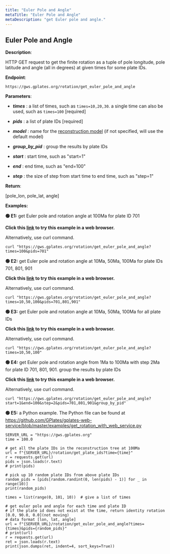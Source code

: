```yaml
---
title: "Euler Pole and Angle"
metaTitle: "Euler Pole and Angle"
metaDescription: "get Euler pole and angle."
---
```


## Euler Pole and Angle

**Description**:

HTTP GET request to get the finite rotation as a tuple of pole longitude, pole latitude and angle (all in degrees) at given times for some plate IDs.

**Endpoint**:

    https://gws.gplates.org/rotation/get_euler_pole_and_angle

**Parameters**:

- ***times*** : a list of times, such as `times=10,20,30`. a single time can also be used, such as `times=100` [required]

- ***pids*** : a list of plate IDs [required]

- ***model*** : name for the [reconstruction model](/models) (if not specified, will use the default model)
    
- ***group_by_pid*** : group the results by plate IDs

- ***start*** : start time, such as "start=1"

- ***end*** : end time, such as "end=100"

- ***step*** : the size of step from start time to end time, such as "step=1"

**Return**:
 
[pole_lon, pole_lat, angle]

**Examples:** 

**&#128994; E1:** get Euler pole and rotation angle at 100Ma for plate ID 701

**Click this [link](https://gws.gplates.org/rotation/get_euler_pole_and_angle?times=100&pids=701) to try this example in a web browser.**

Alternatively, use curl command.

```shell
curl "https://gws.gplates.org/rotation/get_euler_pole_and_angle?times=100&pids=701"
```

**&#128994; E2:** get Euler pole and rotation angle at 10Ma, 50Ma, 100Ma for plate IDs 701, 801, 901

**Click this [link](https://gws.gplates.org/rotation/get_euler_pole_and_angle?times=10,50,100&pids=701,801,901) to try this example in a web browser.**

Alternatively, use curl command.

```shell
curl "https://gws.gplates.org/rotation/get_euler_pole_and_angle?times=10,50,100&pids=701,801,901"
```

**&#128994; E3:** get Euler pole and rotation angle at 10Ma, 50Ma, 100Ma for all plate IDs

**Click this [link](https://gws.gplates.org/rotation/get_euler_pole_and_angle?times=10,50,100) to try this example in a web browser.**

Alternatively, use curl command.

```shell
curl "https://gws.gplates.org/rotation/get_euler_pole_and_angle?times=10,50,100"
```

**&#128994; E4:** get Euler pole and rotation angle from 1Ma to 100Ma with step 2Ma for plate ID 701, 801, 901. group the results by plate IDs

**Click this [link](https://gws.gplates.org/rotation/get_euler_pole_and_angle?start=1&end=100&step=2&pids=701,801,901&group_by_pid) to try this example in a web browser.**

Alternatively, use curl command.

```shell
curl "https://gws.gplates.org/rotation/get_euler_pole_and_angle?start=1&end=100&step=2&pids=701,801,901&group_by_pid"
```

**&#128994; E5:** a Python example. The Python file can be found at <https://github.com/GPlates/gplates-web-service/blob/master/examples/get_rotation_with_web_service.py>



    SERVER_URL = "https://gws.gplates.org"
    time = 100.0

    # get all the plate IDs in the reconstruction tree at 100Ma
    url = f"{SERVER_URL}/rotation/get_plate_ids?time={time}"
    r = requests.get(url)
    pids = json.loads(r.text)
    # print(pids)

    # pick up 10 random plate IDs from above plate IDs
    random_pids = [pids[random.randint(0, len(pids) - 1)] for _ in range(10)]
    print(random_pids)

    times = list(range(0, 101, 10))  # give a list of times

    # get euler pole and angle for each time and plate ID
    # if the plate id does not exist at the time, return identity rotation [0.0, 90.0, 0.0](not moving)
    # data format [lon, lat, angle]
    url = f"{SERVER_URL}/rotation/get_euler_pole_and_angle?times={times}&pids={random_pids}"
    # print(url)
    r = requests.get(url)
    ret = json.loads(r.text)
    print(json.dumps(ret, indent=4, sort_keys=True))